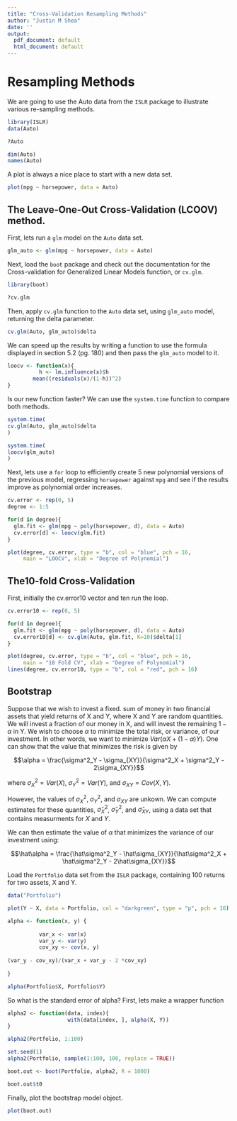```yaml
---
title: "Cross-Validation Resampling Methods"
author: "Justin M Shea"
date: ''
output:
  pdf_document: default
  html_document: default
---
```


Resampling Methods
================

We are going to use the Auto data from the `ISLR` package to illustrate various re-sampling methods. 

```r
library(ISLR)
data(Auto)
```

```r
?Auto
```
```r
dim(Auto)
names(Auto)
```

A plot is always a nice place to start with a new data set.
```r
plot(mpg ~ horsepower, data = Auto)
```



## The Leave-One-Out Cross-Validation (LCOOV) method.

First, lets run a `glm` model on the `Auto` data set.

```r
glm_auto <- glm(mpg ~ horsepower, data = Auto)
```

Next, load the `boot` package and check out the documentation for the Cross-validation for Generalized Linear Models function, or `cv.glm`.

```r
library(boot)
```
```r
?cv.glm
```

Then, apply `cv.glm` function to the `Auto` data set, using `glm_auto` model,
returning the delta parameter.

```r
cv.glm(Auto, glm_auto)$delta 
```

We can speed up the results by writing a function to use the formula displayed in section 5.2 (pg. 180) and then pass the `glm_auto` model to it.

```r
loocv <- function(x){
          h <- lm.influence(x)$h
        mean((residuals(x)/(1-h))^2)
}
```

Is our new function faster? We can use the `system.time` function to compare both methods.

```r
system.time(
cv.glm(Auto, glm_auto)$delta 
)

system.time(
loocv(glm_auto)
)
```

\newpage

Next, lets use a `for` loop to efficiently create 5 new polynomial versions of the previous model, regressing `horsepower` against `mpg` and see if the results improve as polynomial order increases.

```r
cv.error <- rep(0, 5)
degree <- 1:5

for(d in degree){
  glm.fit <- glm(mpg ~ poly(horsepower, d), data = Auto)
  cv.error[d] <- loocv(glm.fit)
}

plot(degree, cv.error, type = "b", col = "blue", pch = 16,
     main = "LOOCV", xlab = "Degree of Polynomial")
```

\newpage

## The10-fold Cross-Validation

First, initially the cv.error10 vector and ten run the loop.
```r
cv.error10 <- rep(0, 5)

for(d in degree){
  glm.fit <- glm(mpg ~ poly(horsepower, d), data = Auto)
  cv.error10[d] <- cv.glm(Auto, glm.fit, K=10)$delta[1]
}

plot(degree, cv.error, type = "b", col = "blue", pch = 16, 
     main = "10 Fold CV", xlab = "Degree of Polynomial")
lines(degree, cv.error10, type = "b", col = "red", pch = 16)
```

## Bootstrap

Suppose that we wish to invest a fixed. sum of money in two financial assets that yield returns of X and Y, where X and Y are random quantities. We will invest a fraction of our money in X, and will invest the remaining $1 - \alpha$ in Y. We wish to choose $\alpha$ to minimize the total risk, or variance, of our investment. In other words, we want to minimize $Var(\alpha X + (1-\alpha)Y)$. One can show that the value that minimizes the risk is given by

$$\alpha = \frac{\sigma^2_Y - \sigma_{XY}}{\sigma^2_X + \sigma^2_Y - 2\sigma_{XY}}$$

where $\sigma^2_X = Var(X)$, $\sigma^2_Y = Var(Y)$, and $\sigma_{XY} = Cov(X,Y)$.

However, the values of $\sigma^2_X$, $\sigma^2_Y$, and  $\sigma_{XY}$ are unkown.
We can compute estimates for these quantities, $\hat\sigma^2_X$, $\hat\sigma^2_Y$, and  $\hat\sigma_{XY}$, using a data set that contains measurments for $X$ and $Y$.

We can then estimate the value of $\alpha$ that minimizes the variance of our investment using:

$$\hat\alpha = \frac{\hat\sigma^2_Y - \hat\sigma_{XY}}{\hat\sigma^2_X + \hat\sigma^2_Y - 2\hat\sigma_{XY}}$$

Load the `Portfolio` data set from the `ISLR` package, containing 100 returns for two assets, X and Y.

```r
data("Portfolio")
```

```r
plot(Y ~ X, data = Portfolio, col = "darkgreen", type = "p", pch = 16)
```

```r
alpha <- function(x, y) {
        
          var_x <- var(x)
          var_y <- var(y)
          cov_xy <- cov(x, y)
          
(var_y - cov_xy)/(var_x + var_y - 2 *cov_xy)
          
}

alpha(Portfolio$X, Portfolio$Y)
```

So what is the standard error of alpha?
First, lets make a wrapper function

```r
alpha2 <- function(data, index){
                   with(data[index, ], alpha(X, Y))
}

alpha2(Portfolio, 1:100)

set.seed(1)
alpha2(Portfolio, sample(1:100, 100, replace = TRUE))

boot.out <- boot(Portfolio, alpha2, R = 1000)

boot.out$t0
```

Finally, plot the bootstrap model object.
```r
plot(boot.out)
```

